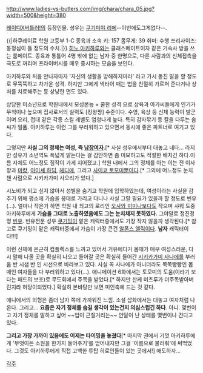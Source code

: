 http://www.ladies-vs-butlers.com/img/chara/chara_05.jpg?width=500&height=380

[[레이디X버틀러!]]의 등장인물. 성우는 [[쿠기미야 리에]]--이번에도그게없다--.

{{|하쿠레이료 학원 고등부 1-C 종육과 소속 
키: 157
몸무게: 39 
취미: 수행
쓰리사이즈: 동정심이 들 정도의 수치.|}}
[[히노 아키하루]]와는 클래스메이트이자 같은 기숙사 방을 쓰는 룸메이트. 종육과 통틀어 4명 밖에 없는 남자 중 한명으로, 다른 사람과의 신체접촉을 극도로 꺼리며 프라이버시를 매우 중시하는 모습을 보인다.

아키하루와 처음 만나자마자 '자신의 생활을 방해하지마라' 라고 가시 돋친 말을 할 정도로 무뚝뚝하고 차가운 성격. 하지만 그에게 넥타이 매는 법을 친절히 가르쳐 준다거나 상처를 치료해주는 등 상냥한 면도 있다. 

상당한 미소년으로 학원내에서 모성본능 + 쿨한 성격 으로 상육과 아가씨들에게 인기가 무척이나 높으며 집사로서의 실력도 [킹왕짱] 수준이다. 수영, 육상 등 신체 능력이 발군이며 요리, 접대 같은 각종 스킬 레벨도 엄청나게 높다. 특히 감자깎기 등 칼을 다루는 솜씨가 일품. 아키하루는 이런 그를 부러워하고 있으면서 동시에 좋은 파트너로 여기고 있다.





그렇지만 '''사실 그의 정체는 여성, 즉 [[남장여자]]'''.[* 사실 성우에서부터 대놓고 네타... 라지만 성우가 소년역도 폭넓게 맡는다는 걸 감안하면 좀 미묘하고도 적절한 배치긴 하다.이름 자체도 어느정도 짐작이 가게 지어졌고.] 학원 내에서 그의 정체를 아는 이는 전 이사장과 [[미캉]], [[아이셰 하딤]], [[헤디에]], 그리고 [[사이쿄 토모미]]뿐이다.[* 그외에 어느정도 눈치챈 사람으로 시키카가미 사오리가 있다.]

시노비가 되고 싶지 않아서 성별을 숨기고 학원에 입학하였는데, 여성이라는 사실을 감추기 위해 평소에 가슴을 붕대로 가리고 다니나 사실 그럴 필요가 있을까 할 정도로 빈유(...). 얼마나 작은가 하면 학원 내 최고의 로리인 [[오사와 미미나]]보다도 작으며 샤워 도중 아키하루에게 '''가슴을 그대로 노출하였음에도 그는 눈치채지 못하였다.''' 그야말로 정진정명 [[빈유]]. 빈유전문 성우 [[쿠기밍]]이 맡은 캐릭터중에서도 가장 작지 않을까 생각된다.[* 참고로 쿠기밍이 맡은 캐릭터중에서 가슴이 가장 큰건 [[알폰스 엘릭]]이다. '''남자''' 캐릭터이다!!!]

이런 신체에 은근히 컴플렉스를 느끼고 있어서 거유에다가 몸매가 매우 여성스러운, 다시 말해 나올 곳을 확실히 나오고 들어갈 곳은 확실히 들어간 [[시키카가미 사나에]]를 부러움 반 시샘 반 인 시선으로 바라보고 있다. 사실 꼭 사나에가 아니더라도 쭉쭉빵빵인 몸매인 여자들을 다 부러워하고 있다(...). 애니메이션 6화에서는 토모미의 도움(이라기 보다는 패드의 보조)로 무도회에서 주목을 받았다.[* 하지만 산케 미츠루가 더주목받아버린지라 허당이되었다.] 확실히 본바탕만 보면 미인축에 드는 것 같다. 

애니에서의 외형은 좀더 남자 쪽에 가까워진 느낌. 소설 삽화에서는 대놓고 여자처럼 나온다. 그리고... '''요즘은 자기 정체를 숨길 생각이 있는건지 의심스럽긴 하다'''. 아니. 몇번이고 자기 정체를 말하고 싶어 ~~입이 근질거리는~~ 안달이 난 상태를 몇번이나 견디고 있다. 

'''그리고 가장 가까이 있음에도 이제는 타이밍을 놓쳤다'''[* 마지막 권에서 기껏 아키하루에게 '무엇이든 소원을 한가지 들어주기'를 얻어내지만 그걸 '이름으로 불러줘'에 써먹었다. 그것도 아키하루에게 직접 고백한 투탑 히로인들이 있는 곳에서!] 애도하자...

[[각주]]
